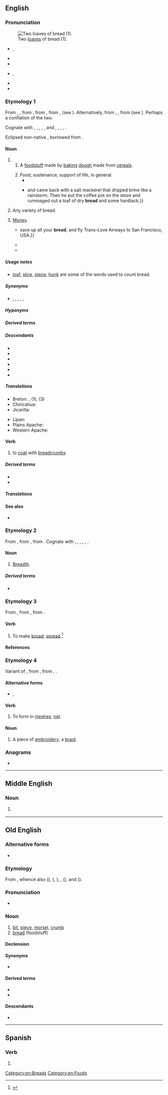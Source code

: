 ==English==
{{wikipedia}}
{{wikibooks|cookbook=bread}}

===Pronunciation===
[[File:Serbian bread.jpg|thumb|Two [[loaf|loaves]] of bread (1).]]

* {{a|RP|GA}} {{enPR|brĕd}}, {{IPA|en|/bɹɛd/}}
* {{audio|en|En-uk-bread.ogg|Audio (RP)}}
* {{audio|en|En-us-bread.ogg|Audio (GA)}}
* {{a|AU}} {{enPR|brĕd}}, {{IPA|en|/bɹɛd/|/bɹeːd/}}
* {{rhymes|en|ɛd|s=1}}
* {{homophones|en|bred}}

===Etymology 1===
From {{inh|en|enm|bred}}, {{m|enm|breed}}, from {{inh|en|ang|brēad||fragment, bit, morsel, crumb", also "bread}}, from {{inh|en|gem-pro|*braudą||cooked food, leavened bread}}, from {{der|en|ine-pro|*bʰerw-}}, {{m|ine-pro|*bʰrew-||to boil, seethe}} (see {{doublet|notext=1|en|brew}}). Alternatively, from {{inh|en|gem-pro|*braudaz}}, {{m|gem-pro|*brauþaz||broken piece, fragment}}, from {{der|en|ine-pro|*bʰera-||to split, beat, hew, struggle}} (see {{l|en|brittle}}). Perhaps a conflation of the two.

Cognate with {{cog|sco|breid||bread}}, {{cog|stq|Brad||bread}}, {{cog|fy|brea||bread}}, {{cog|nl|brood||bread}}, {{cog|de|Brot||bread}}, {{cog|da|-}} and {{cog|no|brød||bread}}, {{cog|sv|bröd||bread}}, {{cog|is|brauð||bread}}, {{cog|sq|brydh||I make crumbly, friable, soft}}, {{cog|la|frustum||crumb}}.

Eclipsed non-native {{noncog|enm|payn|t=bread}}, borrowed from {{noncog|fro|pain|t=bread}}.

====Noun====
{{en-noun|~}}

# {{lb|en|uncountable}}
## A [[foodstuff]] made by [[bake|baking]] [[dough]] made from [[cereal]]s.
##: {{ux|en|We made sandwiches with the '''bread''' we bought from the bakery.}}
##: {{ux|en|any leftover '''bread''' can be put into the pudding.}}
## Food; sustenance; support of life, in general.
##* {{RQ:KJV|Matthew|4|11||Give us this day our daily '''bread'''.}}
##* {{quote-book|en|year=1913|author={{w|Joseph C. Lincoln}}|title=[http://openlibrary.org/works/OL5535161W Mr. Pratt's Patients]
|chapter=8|passage=Philander went into the next room{{...}}and came back with a salt mackerel that dripped brine like a rainstorm. Then he put the coffee pot on the stove and rummaged out a loaf of dry '''bread''' and some hardtack.}}
# {{lb|en|countable}} Any variety of bread.
# {{lb|en|slang|US}} [[money|Money]].
#: {{syn|en|Thesaurus:money}}
#* {{quote-song|en|year=1967|artist={{w|Eric Burdon}} & {{w|The Animals}}|album=Winds of Change|title={{w|San Franciscan Nights}}|passage={{...|This is a very personal song, so if the viewer cannot understand it, particularly those of you who are European residents,}} save up all your '''bread''', and fly Trans-Love Airways to San Francisco, USA.}}
#* {{quote-song|en|year=1973|composer={{w|Billy Joel}}|author={{w|Billy Joel}}|artist={{w|Billy Joel}}|title=[[w:Piano Man (song)|Piano Man]]|passage=And they sit at the bar and put '''bread''' in my jar / And say, "Man, what are you doing here?"}}
#*{{quote-song|en|lyricist=Jordan Houston, Darnell Carlton, Paul Beauregard, Premro Smith, Marlon Goodwin, David Brown, and Willie Hutchinson|passage=Tastes like fruit when you hit it; got to have '''bread''' to get it.|url=https://genius.com/Three-6-mafia-stay-fly-lyrics|title=Stay Fly|publisher=Sony BMG|year=2005|album=Most Known Unknown|artist=Three 6 Mafia (featuring Young Buck, 8 Ball, and MJG)}}

=====Usage notes=====
* [[loaf]], [[slice]], [[piece]], [[hunk]] are some of the words used to count bread.

=====Synonyms=====
* {{sense|slang: money}} {{l|en|dough}}, {{l|en|folding stuff}}, {{l|en|lolly}}, {{l|en|paper}}, {{l|en|spondulicks}}, {{l|en|wonga}}

=====Hyponyms=====
{{col4|en|aerated bread
|Afghan bread
|altar bread

|Amish friendship bread
|ammunition bread
|Anadama bread
|apple potato bread
|Armenian cracker bread
|artisan bread
|bake someone's bread
|banana bread
|Barbari bread
|barley bread
|batter bread
|beer bread
|biscuit bread
|black bread
|blackfellow's bread
|Boston brown bread
|brown bread
|bush bread
|caraway seed bread
|chub bread
|ciabatta bread
|cinnamon bread
|corn bread
|cornbread
|corn rye bread
|court holy bread
|cracked-wheat bread
|cracker bread
|crisp bread
|crispbread
|Cuban bread
|cuckoo bread
|curry bread
|dark bread
|date bread
|date-nut bread
|dika bread
|dole bread
|dry bread
|egg bread
|eggy bread
|fairy bread
|fancy bread
|flat bread
|flatbread
|focaccia bread
|French bread
|fried bread
|fry bread
|frybread
|garlic bread
|gluten bread
|God's bread
|Graham bread
|granary bread
|Gyeongju bread
|hard bread
|hare's bread
|haver bread
|hog's bread
|holy bread
|Hottentot's bread
|household bread
|Hwangnam bread
|Indian bread
|Irish soda bread
|Italian bread
|Jewish rye bread
|John's bread
|Kaffir bread
|kaffir bread
|lava bread
|laver bread
|laverbread
|light bread
|limpa bread
|liquid bread
|loaf bread
|mandel bread
|marbled rye bread
|mealie bread
|melon bread
|monkey bread
|monkey's bread
|multigrain bread
|native bread
|new bread
|nut bread
|'od's bread
|olive bread
|onion bread
|pan bread
|pilot bread
|pita bread
|pitta bread
|plain bread
|pocket bread
|potato bread
|Pugliese bread
|pumpernickel bread
|pumpkin bread
|raised bread
|quick bread
|raisin bread
|ravel bread
|ravelled bread
|Russian black bread
|Russian Easter bread
|rye bread
|sacramental bread
|sad bread
|Saint John's bread
|St John's bread
|salt-rising bread
|sausage bread
|schiacciata bread
|science bread
|sea bread
|Seminole bread
|shewbread
|ship bread
|showbread
|singing bread
|skillet bread
|skillet corn bread
|sliced bread
|soda bread
|sour bread
|sourbread
|sourdough bread
|spoon bread
|spoonbread
|sunflower bread
|Swedish limpa bread
|Swedish rye bread
|{{l|en|sweet bread}}<!--type of bread-->
|sweetcorn bread
|sweet rye bread
|temse bread
|temsed bread
|tiger bread
|twice-baked bread
|unleavened bread
|Veda bread
|wastel bread
|wheat bread
|{{l|en|white bread}}<!--noun; the adjective "white-bread" is derived from this-->
|whole-grain bread
|wholegrain bread
|whole meal bread
|whole-meal bread
|wholemeal bread
|whole wheat bread
|whole-wheat bread
|wholewheat bread
|yeast bread
|zatar bread
}}

=====Derived terms=====
{{col4|en
|a little bit of bread and no cheese
|bee-bread
|bread and butter
|bread and cheese
|bread and circuses
|bread and honey
|bread and milk
|bread and salt
|bread and scrape
|bread and water
|bread and wine
|bread-artist
|bread bag
|bread-barge
|[[breadbasket]], [[bread-basket]]
|bread-bearer
|bread beetle
|[[breadberry]], [[bread-berry]]
|bread bin
|[[breadboard]], [[bread board]]
|bread bowl
|breadbox
|bread-brake
|bread buttered on both sides
|bread-chipper
|bread clip
|bread-controller
|[[breadcorn]], [[bread-corn]]
|breadcrumb
|bread-crust bomb
|bread dough
|bread-dust
|breaden
|bread-flake
|bread-fleigh
|bread flour
|breadfruit
|bread-god
|[[breadhead]], [[bread-head]]
|breadish
|breadkind
|bread knife
|bread-jelly
|bread-lepe
|breadless
|[[breadline]], [[bread line]]
|bread machine
|bread maker
|[[bread mold]], [[bread mould]]
|bread-meal
|breadness
|[[breadnut]], [[bread-nut]]
|bread of affliction
|bread of idleness
|bread of life
|bread of wheat
|bread palm
|bread pan
|bread pill
|bread poultice
|bread-powder
|bread pudding
|bread-purveyor
|bread roll
|[[breadroom]], [[bread-room]]
|[[bread root]], [[bread-root]]
|breadroot scurf pea
|bread sauce
|bread-science
|bread starter
|[[bread study]], [[bread-study]]
|bread-skep
|bread-steward
|[[breadstick]], [[bread-stick]]
|[[breadstuff]], [[bread-stuff]]
|bread tag
|bread-ticket
|bread-trade
|bread tree
|bread-unit
|bread upon the waters
|bread wheat
|[[breadwinner]], [[bread-winner]]
|bread-worship
|breadwort
|bready
|break bread
|butter one's bread on both sides
|butterbread
|cake-bread
|cast one's bread upon the waters
|cheat-bread
|cheese and bread
|[[clapbread]], [[clap-bread]]
|cocket-bread
|cream of tartar bread
|daily bread
|embread
|full of bread
|gingerbread
|have one's bread buttered for life
|horse-bread
|in bad bread
|in-bread<!--noun-->
|inbread<!--verb-->
|in good bread
|know which side one's bread is buttered on
|loaf of bread
|[[moulding of cockle bread]], [[moulding of cocklety bread]]
|riddle-bread
|shew-bread
|show-bread
|shortbread
|[[sowbread]], [[sow bread]], [[sow-bread]]
|sugar-bread
|sweetbread
|swine-bread
|take bread and salt
|take the bread out of someone's mouth
|tea-bread
|therf-bread
|to-bread
}}

=====Descendants=====
* {{desc|bi|bred}}
* {{desc|srn|brede}}
* {{desc|tpi|bret}}
* {{desc|bor=1|hif|bareed}}
* {{desc|bor=1|mh|būreej}}
* {{desc|bor=1|yo|búrẹ́dì}}

=====Translations=====
{{trans-top|baked dough made from cereals}}
{{multitrans|data=
* Abkhaz: {{tt|ab|амгьал|sc=Cyrl}}, {{tt|ab|ача|sc=Cyrl}}
* Adyghe: {{tt|ady|хьэлэгъу}}, {{tt|ady|хьалыгъу}}
* Afar: {{tt|aa|gaqambo}}
* Afrikaans: {{tt+|af|brood}}
* Ainu: {{tt|ain|パン|tr=pan}}, {{tt|ain|ヘリェバ|tr=heryeba}}
* Akkadian: {{tt|akk|𒃻|ts=ak(a)lu|tr=NINDA}}
* Albanian: {{tt+|sq|bukë|f}}
* Alutiiq: {{tt|ems|kelipaq}}
* Ambonese Malay: {{tt|abs|roti}}
* Amharic: {{tt|am|ዳቦ}}
* Arabic: {{tt+|ar|خُبْز|m}}
*: Algerian Arabic: {{tt|arq|اغروم|m|tr=aḡrum}}
*: Egyptian Arabic: {{tt|arz|عيش|m|tr=ʿēš}}
*: Hijazi Arabic: {{tt|acw|خُبز|m|tr=ḵubuz}}, {{tt|acw|عيش|m|tr=ʿēš}}
*: Moroccan Arabic: {{tt|ary|خبز|m|tr=ḵobz}}, {{tt|ary|قرص|m|tr=gərṣ}}
*: North Levantine Arabic: {{tt|apc|خِبِز|m|tr=ḵebez}}
*: Iraqi Arabic: {{tt|acm|صمّون|m|tr=ṣammūn}}
* Aragonese: {{tt|an|pan}}
* Aramaic:
*: Hebrew: {{tt|arc|לחמא|m|tr=lakhmā, lakhmo|sc=Hebr}}
*: Syriac: {{tt|arc|ܠܚܡܐ|m|tr=lakhmā, lakhmo|sc=Syrc}}
* Argobba: {{t|agj|ዳቦ|tr=dabo}}
* Armenian: {{tt+|hy|հաց}}
* Aromanian: {{tt|rup|pãni|f}}, {{tt|rup|pãne|f}}
* Asturian: {{tt+|ast|pan|m}}
* Azerbaijani: {{tt+|az|çörək}}
* Baluchi: {{tt|bal|نان|tr=nán}}, {{tt|bal|نگن|tr=nagan}}
* Bashkir: {{tt|ba|икмәк|sc=Cyrl}}
* Basque: {{tt+|eu|ogi}}
* Bats: {{tt|bbl|მაჲჴი̆}}
* Bavarian: {{tt|bar|Brod}}, {{tt|bar|Loawe}}
* Belarusian: {{tt+|be|хлеб|m}}
* Bengali: {{tt+|bn|রুটি}}, {{tt|bn|পাঁউরুটি}}, {{tt|bn|লোফ}}
* Bikol Central: {{tt|bcl|tinapay}}
* Breton: {{tt+|br|bara|m}}
* Budukh: {{tt|bdk|фу}}
* Bulgarian: {{tt+|bg|хляб|m}}
* Burmese: {{tt+|my|ပေါင်မုန့်}}
* Catalan: {{tt+|ca|pa|m}}
* Cebuano: {{tt|ceb|tinapay}}
* Central Atlas Tamazight: {{tt|tzm|ⴰⵖⵔⵓⵎ|m}}
* Chechen: {{tt|ce|бепиг|sc=Cyrl}}
* Cherokee: {{tt|chr|ᎦᏚ|sc=Cher}}
* Chichewa: {{tt|ny|buledi}}
* Chickasaw: {{tt|cic|paska}}
* Chinese:
*: Cantonese: {{tt|yue|麵包}}, {{tt|yue|面包|tr=min6 baau1}}, {{tt|yue|包|tr=baau1}}
*: Dungan: {{tt|dng|мәмә}}
*: Mandarin: {{tt+|cmn|麵包}}, {{tt+|cmn|面包|tr=miànbāo}}
* Chuvash: {{tt|cv|ҫӑкӑр}}, {{tt|cv|тырӑ}}
* Classical Nahuatl: {{tt|nci|tlaxcalli}}, {{tt|nci|Caxtīllān tlaxcalli}}
* Coptic: {{tt|cop|ⲟⲉⲓⲕ}}
* Cornish: {{tt|kw|bara|m}}
* Cree: {{tt|cr|ᐱᓷᐦᑲᓯᑲᐣ}}
* Crimean Tatar: {{tt|crh|ötmek}}
* Czech: {{tt+|cs|chléb|m}}, {{tt+|cs|chleba|m}}
* Dalmatian: {{tt|dlm|pun|m}}, {{tt|dlm|puan|m}}, {{tt|dlm|pen|m}}
* Danish: {{tt+|da|brød|n}}
* Dutch: {{tt+|nl|brood|n}}
* Egyptian: {{t-egy|t|m|h=t:X2-X4:Z2}}
* Elfdalian: {{tt|ovd|bröð|n}}
* Esperanto: {{tt+|eo|pano}}
* Estonian: {{tt+|et|leib}}
* Ewe: {{tt|ee|abolo|n}}
* Farefare: {{tt|gur|pãanɛ}}, {{tt|gur|borborɩ}}
* Faroese: {{tt+|fo|breyð|n}}
* Fijian: {{tt|fj|madrai}}
* Finnish: {{tt+|fi|leipä}}
* French: {{tt+|fr|pain|m}}
* Friulian: {{tt|fur|pan}}
* Fula:
:* Adlam: {{tt|ff|𞤥𞥋𞤦𞤵𞤪𞤵}}
:* Latin: {{tt|ff|mburu}}
* Galician: {{tt+|gl|pan|m}}, {{tt+|gl|broa|f}}
* Georgian: {{tt|ka|პური}}
* German: {{tt+|de|Brot|n}}
* Gothic: {{tt|got|𐌷𐌻𐌰𐌹𐍆𐍃|m}}
* Greek: {{tt+|el|ψωμί|n}}, {{tt+|el|άρτος|m}}
*: Ancient: {{tt|grc|ἄρτος|m}}, {{tt|grc|σῖτος|m}}
* Greenlandic: {{tt|kl|iffiaq}}
* Guaraní: {{tt|gn|mbupaje}}
* Gujarati: {{tt|gu|રોટલી|sc=Gujr}}
* Haitian Creole: {{tt|ht|pen}}
* Hausa: {{tt|ha|gùr̃āsā̀|f}}
* Hawaiian: {{tt|haw|palaoa}}
* Hebrew: {{tt+|he|לֶחֶם|m|tr=lekhem}}
* Hindi: {{tt+|hi|रोटी|f}}, {{tt+|hi|नान|f}}, {{tt|hi|ब्रेड}}
* Hittite: {{tt|hit|𒉒|tr=NÍNDA|sc=Xsux}}
* Hungarian: {{tt+|hu|kenyér}}
* Hunzib: {{tt|huz|баба}}
* Icelandic: {{tt+|is|brauð|n}}
* Ido: {{tt+|io|pano}}
* Indonesian: {{tt+|id|roti}}
* Interlingua: {{tt+|ia|pan}}
* Inuktitut: {{tt|iu|ᕿᖂᔭᖅ|sc=Cans}}
* Irish: {{tt+|ga|arán|m}}
*: Old Irish: {{tt|sga|arán|m}}, {{tt|sga|bairgen|f}}
* Istriot: {{tt|ist|pan|m}}
* Italian: {{tt+|it|pane|m}}
* Japanese: {{tt+|ja|パン|tr=pan}}
* Javanese: {{tt+|jv|roti}}
* Jingpho: {{tt|kac|muk}}
* Kabardian: {{tt|kbd|щӏакхъуэ}}
* Kalenjin: {{tt|kln|maghatiat}}
* Kalmyk: {{tt|xal|өдмг}}
* Kannada: {{tt+|kn|ಬ್ರೆಡ್}}, {{tt+|kn|ರೊಟ್ಟಿ}}
* Kapampangan: {{tt|pam|tinape}}
* Karachay-Balkar: {{tt|krc|ётмек|tr=ötmek}}, {{tt|krc|ётме|tr=ötme}}, {{tt|krc|гыржын}}
* Karipúna Creole French: {{tt|kmv|djipẽ}}
* Kashubian: {{tt|csb|chléb|m}}
* Kazakh: {{tt+|kk|нан}}
* Khinalug: {{tt|kjj|баба}}
* Khmer: {{tt|km|នំប៉័ង}}, {{tt|km|នំប៉ុង}}
* Kikuyu: {{tt|ki|mũgate|c3}}
* Komi-Permyak: {{tt|koi|нянь}}
* Korean: {{tt+|ko|빵}}
* Korlai Creole Portuguese: {{tt|vkp|pãw}}
* Kumyk: {{tt|kum|экмек}}
* Kurdish:
*: Central Kurdish: {{tt+|ckb|نان}}
*: Northern Kurdish: {{tt+|kmr|nan|m}}
* Kyrgyz: {{tt+|ky|нан}}, {{tt+|ky|тамак}}, {{tt+|ky|ар}}, {{tt+|ky|оокат}}, {{tt+|ky|азык}}, {{tt+|ky|камсыздандырылуу}}
* Laki: {{tt+|lki|نان}}
* Lao: {{tt|lo|ຂນົມປັງ}}, {{tt+|lo|ເຂົ້າຈີ່}}, {{tt|lo|ປັງ}}
* Latgalian: {{tt|ltg|maize|f}}
* Latin: {{tt+|la|panis|m}}
* Latvian: {{tt|lv|maize}}
* Lezgi: {{tt|lez|фу}}
* Limburgish: {{tt|li|wegk|m}}
* Lithuanian: {{tt+|lt|duona|f}}
* Lombard: {{tt+|lmo|pan|m}}
* Low German:
*: Dutch Low Saxon: {{tt|nds-nl|stoet}} {{qualifier|Gronings}}
*: German Low German: {{tt|nds-de|Braud|n}} {{qualifier|Paderbornisch}}; {{tt+|nds-de|Brod|n}}, {{tt+|nds-de|Broot|n}}, {{tt+|nds-de|Brot|n}}
* Luhya: {{tt|luy|kumkate}}, {{tt|luy|ekeki}}
* Luwian: {{tt|xlu|𒉒|tr=NÍNDA|sc=Xsux}}
{{trans-mid}}
* Luxembourgish: {{tt+|lb|Brout|n}}
* Lü: {{tt|khb|ᦶᦖᧃᧈᦗᧁᧈ}}, {{tt|khb|ᦃᧁᧉᦓᦳᧄᦔᧂ}}, {{tt|khb|ᦃᧁᧉᦶᦖᧃᧈᦗᧁᧈ|sc=Talu}}
* Macedonian: {{tt|mk|леб|m}}
* Malagasy: {{tt+|mg|mofo}}, {{tt+|mg|dipaina}}
* Malay: {{tt+|ms|roti}}
* Malayalam: {{tt+|ml|റൊട്ടി}}, {{tt+|ml|അപൂപം}}
* Maltese: {{tt|mt|ħobż|m}}
* Manchu: {{tt|mnc|ᡝᡶᡝᠨ}}
* Manx: {{tt+|gv|arran|m}}
* Maori: {{tt+|mi|parāoa}}
* Marathi: {{tt|mr|रोटी|f}}, {{tt|mr|भाकरी|f}}, {{tt+|mr|पाव|m}}
* Massachusett: {{tt|wam|petukqunneg}}
* Mbyá Guaraní: {{t|gun|mbojape}}
* Middle English: {{tt|enm|bred}}
* Mongolian: {{tt+|mn|талх|sc=Cyrl}}, {{tt|mn|ᠮᠢᠶᠠᠨᠪᠣᠤ}} {{tt|mn|миянбуу|sc=Cyrl}} {{qualifier|Inner Mongolia}}
* Munsee: {{tt|umu|ăpwáan}}
* Mwani: {{tt|wmw|nkate}}
* Mòcheno: {{tt|mhn|proat|n}}
* Navajo: {{tt|nv|bááh}}
* Neapolitan: {{tt|nap|ppane|n}}
* Nenets: {{tt|yrk|нянь}}
* Nepali: {{tt|ne|रोटी}}
* Ngazidja Comorian: {{tt|zdj|mkatre|c3}}
* Nivkh: {{tt|niv|леп}}
* Nogai: {{tt|nog|оьтпек}}
* Norman: {{tt|nrf|pain|m}} {{qualifier|Jersey}}, {{tt|nrf|pôin|m}} {{qualifier|Guernsey}}
* North Frisian: {{tt|frr|Bruar}} {{qualifier|Sylt}}
* Northern Altai: {{tt|atv|этпек|alt=этпе́к}}
* Northern Thai: {{t-needed|nod}}
* Norwegian: {{tt+|no|brød|n}}
* Occitan: {{tt+|oc|pan|m}}
* Ojibwe: {{tt|oj|bakwezhigan}}
* Old Church Slavonic: {{tt|cu|хлѣбъ|m}}
* Old East Slavic: {{tt|orv|хлѣбъ|m}}
* Old English: {{tt|ang|hlāf|m}}
* Old Norse: {{tt|non|brauð|n}}
* Ossetian: {{tt|os|дзул|sc=Cyrl}}
* Ottoman Turkish: {{tt|ota|اكمك|tr=ekmak|sc=ota-Arab}}, {{tt|ota|نان|tr=nan|sc=ota-Arab}}, {{tt|ota|خبز|tr=hubz|sc=ota-Arab}}
* Pashto: {{tt+|ps|ډوډۍ|f|tr=ḍoḍëy|sc=ps-Arab}}
* Persian: {{tt+|fa|نان|tr=nân}}, {{tt+|fa|نون|tr=nun|sc=fa-Arab}} {{qualifier|colloquial}}, {{tt+|fa|چرک|tr=čorak|sc=fa-Arab}}, {{tt|fa|چورک|tr=čurak|sc=fa-Arab}}
*: Middle Persian: {{tt|pal|𐭭𐭠𐭭|ts=nān}}
* Phrygian: {{tt|xpg|βεκος|ts=begos}}
* Piedmontese: {{tt|pms|pan}}, {{tt|pms|pane}}
* Plains Cree: {{tt|crk|ᐅᐦᐱᐦᑲᓯᑲᐣ|tr=ohpihkasikan}}, {{tt|crk|ᐸᐦᑵᓯᑲᐣ|tr=pahkwêsikan}}, {{tt|crk|ᐲᓷᐦᑲᓯᑲᐣ|tr=pîswêhkasikan}}
* Plautdietsch: {{tt+|pdt|Broot|n}}
* Polabian: {{tt|pox|sťaibä|f}}
* Polish: {{tt+|pl|chleb|m}}
* Portuguese: {{tt+|pt|pão|m}}
* Punjabi: {{tt+|pa|ਰੋਟੀ|f}}
* Quechua: {{tt|qu|t'anta}}, {{tt|qu|tanta}}
* Rapa Nui: {{tt|rap|haraoa}}
* Romani: {{tt|rom|manro|m}}
* Romanian: {{tt+|ro|pâine|f}}, {{tt|ro|pâne|f}}
* Romansch: {{tt|rm|paun}}
* Russian: {{tt+|ru|хлеб|m}}
* Rusyn: {{tt|rue|хлїб|m}}
* Sami:
*: Inari: {{tt|smn|leibi}}
*: Lule: {{tt|smj|láibbe}}
*: Northern: {{tt|se|láibi}}
*: Pite: {{tt|sje|lajjbe}}
*: Skolt: {{tt|sms|leiˊbb}}
*: Southern: {{tt|sma|laejpie}}
*: Ume: {{tt|sju|laajpee}}
* Samoan: {{tt|sm|falaoa}}
* Samogitian: {{tt|sgs|douna}}
* Sanskrit: {{tt+|sa|रोटी|f}}
* Santali: {{tt|sat|ᱯᱤᱴᱷᱟ|sc=Olck}}
* Sardinian:
*: Campidanese: {{tt|sc|pani|m}}
* Saterland Frisian: {{t|stq|Brood}}
* Scots: {{tt|sco|breid}}
* Scottish Gaelic: {{tt|gd|aran|m}}
* Serbo-Croatian:
*: Cyrillic: {{tt|sh|хлеб|m}}, {{tt|sh|хљеб|m}}, {{tt|sh|крух|m}}, {{tt|sh|крув|m}}
*: Roman: {{tt+|sh|hleb|m}}, {{tt+|sh|hljeb|m}}, {{tt+|sh|kruh|m}}, {{tt+|sh|kruv|m}}
* Shan: {{tt+|shn|ၶဝ်ႈမုၼ်း}}
* Sicilian: {{tt+|scn|pani}}
* Sidamo: {{t|sid|daabbo}}
* Sinhalese: {{tt+|si|පාන්|sc=Sinh}}
* Slovak: {{tt+|sk|chlieb|m}}
* Slovene: {{tt+|sl|kruh|m}}
* Somali: {{tt+|so|rooti|m}}
* Sorbian:
*: Lower Sorbian: {{tt|dsb|klěb|m}}
*: Upper Sorbian: {{tt+|hsb|chlěb|m}}
* Sotho: {{tt+|st|bohobe}}
* Southern Altai: {{tt|alt|ӧтпӧк}},  {{tt|alt|аш}}, {{tt|alt|калаш|alt=ка́ла́ш}}, {{tt|alt|нан}}
* Spanish: {{tt+|es|pan|m}}
* Sumerian: {{tt|sux|𒉒|tr=NÍNDA|sc=Xsux}}
* Svan: {{tt|sva|დია̈რ}}
* Swahili: {{tt+|sw|mkate|3|4}}
* Swedish: {{tt+|sv|bröd|n}}
* Tabasaran: {{tt|tab|уьл}}
* Tagalog: {{tt+|tl|tinapay}}
* Tajik: {{tt+|tg|нон}}, {{tt+|tg|чӯрак‍}}
* Tamil: {{tt+|ta|ரொட்டி}}
* Tarifit: {{tt|rif|aɣṛum|m}}
* Tashelhit: {{tt|shi|ⴰⵖⵔⵓⵎ|m}}
* Tatar: {{tt+|tt|икмәк}}, {{tt+|tt|ашлык}}
* Telugu: {{tt+|te|బ్రెడ్}}, {{tt|te|బ్రెడ్డు}}, {{tt+|te|రొట్టె}}
* Tetum: {{tt|tet|paun}}
* Thai: {{tt+|th|ขนมปัง}}, {{tt+|th|ปัง}}
* Tibetan: {{tt|bo|གོ་རེ|sc=Tibt}}
* Tigrinya: {{tt|ti|ባኒ}}
* Tocharian B: {{tt|txb|kanti}}
* Tsonga: {{tt+|ts|xinkwa}}
* Turkish: {{tt+|tr|ekmek}}, {{tt+|tr|banak}}
* Turkmen: {{tt+|tk|çörek}}
* Tutelo: {{tt|tta|waksakpai}}
* Tzotzil: {{tt|tzo|kaxlan vaj}}
* Udmurt: {{tt|udm|нянь}}
* Ugaritic: {{tt|uga|𐎍𐎈𐎎}}, {{tt|uga|𐎒𐎒𐎆}}
* Ukrainian: {{tt+|uk|хліб|m}}
* Umbundu: {{tt|umb|ombolo}}
* Urdu: {{tt|ur|روٹی|f|tr=roṭī}}, {{tt|ur|نان|f|tr=nān|sc=ur-Arab}}
* Uyghur: {{tt+|ug|نان|sc=ug-Arab}}
* Uzbek: {{tt+|uz|non}}
* Venetian: {{tt+|vec|pan|m}}
* Veps: {{tt|vep|leib}}
* Vietnamese: {{tt+|vi|bánh mì}}, {{tt|vi|bánh mỳ}}, {{tt|vi|bánh tây}}
* Vilamovian: {{tt|wym|brūt|n}}
* Volapük: {{tt+|vo|bod}}
* Votic: {{tt|vot|leipä}}
* Võro: {{tt|vro|leib}}
* Walloon: {{tt+|wa|pwin|m}}, {{tt+|wa|pan|m}}
* Welsh: {{tt+|cy|bara|m}}
* West Frisian: {{tt|fy|bôle|c}}, {{tt|fy|brea|n}}
* Western Panjabi: {{tt+|pnb|روٹی|f}}
* White Hmong: {{tt|mww|mov ci}}
* Xârâcùù: {{tt|ane|pêê}}
* Yagnobi: {{tt|yai|нун}}
* Yakut: {{tt|sah|килиэп}}
* Yiddish: {{tt+|yi|ברויט|n}}
* Yucatec Maya: {{tt|yua|waaj}}
* Yup'ik: {{tt|esu|avukaq}}, {{tt|esu|kelipaq}}
* Zarma: {{tt|dje|buru}}
* Zazaki: {{tt+|zza|non}}, {{tt+|zza|nan|f}}
* Zhuang: {{tt|za|bouh}}
{{trans-bottom}}

{{trans-top|countable: any variety of bread}}
* Bengali: {{tt+|bn|রুটি}}
* Central Sierra Miwok: {{tt|csm|ˀylé-}} {{qualifier|acorn bread}}
* Chickasaw: {{tt|cic|paska}}
* Chinese:
*: Cantonese: {{tt|yue|麵包}}, {{tt|yue|面包|tr=min6 baau1}}, {{tt|yue|包|tr=baau1}}
*: Mandarin: {{tt+|cmn|麵包}}, {{tt+|cmn|面包|tr=miànbāo}}
* Dutch: {{tt+|nl|brood|n}}
* Estonian: {{tt+|et|leib}}
* Ewe: {{tt|ee|abolo|n}}
* Finnish: {{tt+|fi|leipä}}
* French: {{tt+|fr|pain|m}}
* Galician: {{tt+|gl|pan|m}}
* German: {{tt+|de|Brot|n}}
* Greek: {{tt+|el|ψωμί|n}}, {{tt+|el|άρτος|m}}
*: Ancient: {{tt|grc|ἄρτος}}
* Icelandic: {{tt+|is|brauð|n}}
* Kalmyk: {{tt|xal|өдмг}}
* Karachay-Balkar: {{tt|krc|ётмек|tr=ötmek}}, {{tt|krc|гырджын}}
* Low German:
*: German Low German: {{tt+|nds-de|Broot|n}}
{{trans-mid}}
* Macedonian: {{tt|mk|леб|m}}
* Maltese: {{tt|mt|ħobż|p}}
* Maori: {{tt+|mi|parāoa}}
* Middle English: {{tt|enm|bred}}
* Neapolitan: {{tt|nap|pane|m}}
* Norman: {{tt|nrf|pain|m}} {{qualifier|Jersey}}, {{tt|nrf|pôin|m}} {{qualifier|Guernsey}}
* Polish: {{tt+|pl|pieczywo|n}}
* Portuguese: {{tt+|pt|pão|m}}
* Romani: {{tt|rom|manro|m}}
* Russian: {{tt+|ru|хлеб|m}}
* Scots: {{tt|sco|breid}}
* Slovak: {{tt+|sk|chlieb}}
* Spanish: {{tt+|es|pan|m}}
* Swahili: {{tt|sw|kipande cha mkate}}
* Turkish: {{tt+|tr|ekmek}}
* Ukrainian: {{tt+|uk|хліб|m}}
* Volapük: {{tt+|vo|bod}}
{{trans-bottom}}

{{trans-top|slang: money}}
* Bengali: {{tt|bn|ফুলুস|tr=fulus}}
* Bulgarian: {{tt+|bg|пари|p}}
* Dutch: {{tt+|nl|poen|m}}
* Estonian: {{tt+|et|leib}}
* Finnish: {{tt+|fi|hillo}}
* French: {{tt+|fr|fric|m}}, {{tt+|fr|blé|m}}
* Georgian: {{tt|ka|მაყუთი|sc=Geor}}
* German: {{tt+|de|Kohle|f}}
* Icelandic: {{tt+|is|peningur|m}}
{{trans-mid}}
* Latvian: {{tt|lv|kukuļ}}
* Portuguese: {{tt+|pt|massa|f}}, {{tt+|pt|guito|m}}, {{tt+|pt|grana|f}}
* Russian: {{tt+|ru|ба́бки|f-p}}
* Slovak: {{tt+|sk|chlieb}}
* Spanish: {{tt+|es|pasta|f}} (Spain), {{tt+|es|lana|f}} (Mexico), {{tt+|es|plata|f}} (Argentina)
* Swahili: {{tt|sw|mkati}}
* Turkish: {{tt+|tr|ekmek parası}}
{{trans-bottom}}

{{trans-top|food, sustenance, support of life, in general}}
* Finnish: {{tt+|fi|leipä}}
* French: {{tt+|fr|pain|m}}
* Galician: {{tt+|gl|pan|m}}
* Georgian: {{tt|ka|პური}}
* German: {{tt+|de|Brot|n}}
{{trans-mid}}
* Middle English: {{tt|enm|bred}}
* Russian: {{tt+|ru|хлеб|m}}
* Slovak: {{tt+|sk|chlieb}}
* Swahili: {{tt+|sw|riziki|c9|c10}}
* Zazaki: {{tt|zza|rızıq|m}}
}}<!-- close {{multitrans}} -->
{{trans-bottom}}

{{checktrans-top}}
* Breton: {{t+check|br|bara|m}}, {{t-check|br|baraoù}} (1), {{qualifier|collective; rye}} {{t+check|br|segal}} (3)
* Chiricahua: {{t-check|apm|bań}}
* Jicarilla: {{t-check|apj|bań}}
{{trans-mid}}
* Lipan: {{t-check|apl|bań}}
* Plains Apache: {{t-check|apk|bań}}
* Western Apache: {{t-check|apw|bań}}
{{trans-bottom}}

====Verb====
{{en-verb}}

# {{lb|en|transitive}} to [[coat]] with [[breadcrumb]]s
#: {{ux|en|'''breaded''' fish}}

=====Derived terms=====
* {{l|en|breaded|pos=a}}
* {{l|en|breading|pos=n}}

=====Translations=====
{{trans-top|to bread}}
{{multitrans|data=
* Arabic: {{tt+|ar|خَبَزَ}}
* Breton: {{tt|br|palañ}}, {{tt|br|paladuriñ}}
* Bulgarian: {{tt|bg|панирам}}
* Catalan: {{tt+|ca|arrebossar}}
* Danish: {{tt+|da|panere}}
* Dutch: {{tt+|nl|paneren}}
* Finnish: {{tt+|fi|leivittää}}, {{tt+|fi|paneroida}}
* French: {{tt+|fr|paner}}
* Galician: {{tt|gl|empanar}}
* German: {{tt+|de|panieren}}
* Hungarian: {{tt+|hu|paníroz}}, {{tt|hu|bepaníroz}}
* Icelandic: {{tt|is|velta}} upp úr {{tt|is|brauðmylsna|alt=brauðmylsnu}}
{{trans-mid}}
* Ido: {{tt+|io|panizar}}
* Italian: {{tt+|it|impanare}}, {{tt|it|panare}}
* Persian: {{tt+|fa|نانوایی|tr=nânvâyi}}
* Portuguese: {{tt|pt|panar}}
* Russian: {{tt+|ru|панирова́ть|impf|pf}}
* Serbo-Croatian:
*: Cyrillic: {{tt|sh|поховати|sc=Cyrl}}
*: Roman: {{tt+|sh|pohovati}}
* Spanish: {{tt+|es|empanar}}, {{tt+|es|empanizar}}
* Swahili: {{tt|sw|mkati}}
* Swedish: {{tt+|sv|panera}}, {{tt|sv|bröa}}
* Ukrainian: {{tt|uk|панірува́ти|impf}}
* Vietnamese: {{tt+|vi|bột}}
}}<!-- close {{multitrans}} -->
{{trans-bottom}}

====See also====
* {{l|en|loaf}}

===Etymology 2===
From {{inh|en|enm|brede|t=breadth, width, extent|id=breadth}}, from {{inh|en|ang|brǣdu||breadth, width, extent}}, from {{inh|en|gem-pro|*braidį̄||breadth}}. Cognate with {{cog|sco|brede}}, {{m|sco|breid||breadth}}, {{cog|nl|breedte||breadth}}, {{cog|de|Breite||breadth}}, {{cog|sv|bredd||breadth}}, {{cog|is|breidd||breadth}}.

====Noun====
{{en-noun}}

# {{lb|en|obsolete|or|UK|_|dialectal|Scotland}} [[breadth|Breadth]].

=====Derived terms=====
* {{l|en|waybread}}

===Etymology 3===
From {{inh|en|enm|breden|t=to spread|id=to spread}}, from {{inh|en|ang|brǣdan||to make broad, extend, spread, stretch out; be extended, rise, grow}}, from {{inh|en|gem-pro|*braidijaną||to make broad, broaden}}.

====Verb====
{{en-verb}}

# {{lb|en|transitive|dialectal}} To make [[broad]]; [[spread]].<ref>{{R:Ray Words}}</ref>

====References====
<references/>

===Etymology 4===
Variant of {{m|en|braid}}, from {{inh|en|enm|breden}}, from {{inh|en|ang|brēdan}}, {{m|ang|breġdan||to braid}}.

====Alternative forms====
* {{l|en|breathe}}, {{l|en|brede}}

====Verb====
{{en-verb}}

# {{lb|en|transitive}} To form in [[mesh]]es; [[net]].

====Noun====
{{en-noun}}

# A piece of [[embroidery]]; a [[braid]].

===Anagrams===
* {{anagrams|en|a=abder|Bader|Beard|Breda|Debar|Debra|arbed|ardeb|bared|beard|debar}}

[[Category:en:Breads]]
[[Category:en:Foods]]

----

==Middle English==

===Noun===
{{head|enm|noun}}

# {{tlb|enm|Early ME}} {{alt form|enm|bred|t=bread|id=bread}}

----

==Old English==

===Alternative forms===
* {{alter|ang|brēod}}

===Etymology===
From {{inh|ang|gem-pro|*braudą}}, whence also {{cog|ofs|brād}} ({{cog|fy|brea}}), {{cog|osx|brōd}} ({{cog|nds-de|Broot}}, {{m|nds-de|Brot}}), {{cog|nl|brood}}, {{cog|goh|brōt}} ({{cog|de|Brot}}), {{cog|non|brauð}} and {{cog|is|brauð}} ({{cog|sv|bröd}}).

===Pronunciation===
* {{ang-IPA|brēad}}

===Noun===
{{ang-noun|n|head=brēad|brēadru}} {{tlb|ang|rare|chiefly|Anglian}}

# [[bit]], [[piece]], [[morsel]], [[crumb]]
# [[#English|bread]] (foodstuff)

====Declension====
{{ang-decl-noun|brēad|brēadru|brēad|brēadru|brēades|brēada|brēade|brēadum}}

====Synonyms====
* {{sense|bread}} {{l|ang|hlāf}}

====Derived terms====
* {{l|ang|bēobrēad}}
* {{l|ang|picgbrēad}}

====Descendants====
* {{desctree|enm|bred}}

{{topics|ang|Foods}}

----

==Spanish==

===Verb===
{{head|es|verb form}}

# {{es-verb form of|brear}}